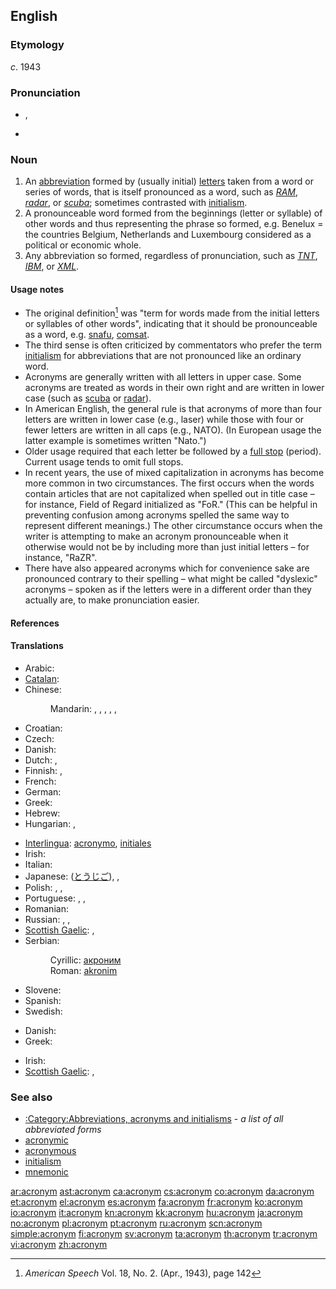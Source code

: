 {{wikipedia}}
==English==

===Etymology===
<!--From {{term|acro-||tip end, beginning}} and {{term|-onym||name}}, modelled after {{term|homonym}} and {{term|synonym}}. From {{etyl|grc}} {{term|ἄκρος|sc=polytonic|tr=akros||extremity}} and {{term|ὄνομα|sc=polytonic|tr=onoma||name}}.
-->
{{confix|acro|onym}} ''c''. 1943

===Pronunciation===
* {{IPA|/ˈæk.ɹə.nɪm/}}, {{SAMPA|/"{k.r\@.nIm/}}
* {{audio|en-uk-acronym.ogg|Audio (UK)}}

===Noun===
{{en-noun}}

# An [[abbreviation]] formed by (usually initial) [[letters]] taken from a word or series of words, that is itself pronounced as a word, such as ''[[RAM]]'', ''[[radar]]'', or ''[[scuba]]''; sometimes contrasted with [[initialism]].
# A pronounceable word formed from the beginnings (letter or syllable) of other words and thus representing the phrase so formed, e.g. Benelux = the countries Belgium, Netherlands and Luxembourg considered as a political or economic whole.
# Any abbreviation so formed, regardless of pronunciation, such as ''[[TNT]]'', ''[[IBM]]'', or ''[[XML]]''.

====Usage notes====
* The original definition<ref>''American Speech'' Vol. 18, No. 2. (Apr., 1943), page 142</ref> was "term for words made from the initial letters or syllables of other words", indicating that it should be pronounceable as a word, e.g. [[snafu]], [[comsat]].
* The third sense is often criticized by commentators who prefer the term [[initialism]] for abbreviations that are not pronounced like an ordinary word.
* Acronyms are generally written with all letters in upper case.  Some acronyms are treated as words in their own right and are written in lower case (such as [[scuba]] or [[radar]]).
* In American English, the general rule is that acronyms of more than four letters are written in lower case (e.g., laser) while those with four or fewer letters are written in all caps (e.g., NATO). (In European usage the latter example is sometimes written "Nato.")
* Older usage required that each letter be followed by a [[full stop]] (period). Current usage tends to omit full stops.
* In recent years, the use of mixed capitalization in acronyms has become more common in two circumstances. The first occurs when the words contain articles that are not capitalized when spelled out in title case – for instance, Field of Regard initialized as "FoR." (This can be helpful in preventing confusion among acronyms spelled the same way to represent different meanings.) The other circumstance occurs when the writer is attempting to make an acronym pronounceable when it otherwise would not be by including more than just initial letters – for instance, "RaZR".
* There have also appeared acronyms which for convenience sake are pronounced contrary to their spelling – what might be called "dyslexic" acronyms – spoken as if the letters were in a different order than they actually are, to make pronunciation easier.

====References====
<references />

====Translations====
{{trans-top|word formed by initial letters}}
* Arabic: {{t-|ar|أكرونيم|m|tr=’akrūnīm}}
* [[Catalan]]: {{t-|ca|acrònim|m}}
* Chinese:
*: Mandarin: {{t-|cmn|縮寫|sc=Hani}},  {{t-|cmn|缩写|tr=suōxiě|sc=Hani}},  {{t|cmn|縮略詞|sc=Hani}},  {{t|cmn|缩略词|tr=suōlüècí|sc=Hani}},  {{t-|cmn|略語|sc=Hani}},  {{t|cmn|略语|tr=lüèyǔ|sc=Hani}}
* Croatian: {{t-|hr|akronim|m}}
* Czech: {{t+|cs|akronym|m}}
* Danish: {{t+|da|akronym|n}}
* Dutch: {{t+|nl|acroniem|n}}, {{t+|nl|letterwoord|n}}
* Finnish: {{t+|fi|kirjainsana}}, {{t+|fi|akronyymi}}
* French: {{t+|fr|acronyme|m}}
* German: {{t+|de|Akronym|n}}
* Greek: {{t+|el|ακρωνύμιο|n|tr=akronýmio}}
* Hebrew: {{t+|he|ראשי תיבות|m|p}}
* Hungarian: {{t-|hu|betűszó}}, {{t+|hu|mozaikszó}}
{{trans-mid}}
* [[Interlingua]]: [[acronymo]], [[initial|initiales]] <!--disputed - see discussion page-->
* Irish: {{t-|ga|acrainm|m|xs=Irish}}
* Italian: {{t+|it|acronimo|m}}
* Japanese: {{t+|ja|頭字語|tr=tōjigo}} ([[とうじご]]), {{t-|ja|アクロニム|tr=akuronimu}},  {{t+|ja|略語|tr=りゃくご, ryakugo}}
* Polish: {{t+|pl|akronim|m}}, {{t+|pl|skrót|m}}, {{t+|pl|skrótowiec|m}}
* Portuguese: {{t+|pt|sigla|f}}, {{t-|pt|acronimo|m}}, {{t-|pt|acrograma|m}}
* Romanian: {{t-|ro|acronim|n}}
* Russian: {{t+|ru|акроним|m|tr=akrónim}},  {{t+|ru|сокращение|n|tr=sokraščénije}},  {{t+|ru|аббревиатура|f|tr=abbreviatúra}}
* [[Scottish Gaelic]]: {{t|gd|acranaim|m}}, {{t|gd|geàrr-ainm|m}}
* Serbian:
*: Cyrillic: [[акроним]] {{m}}
*: Roman: [[akronim]] {{m}}
* Slovene: {{t+|sl|kratica|f}}
* Spanish: {{t+|es|acrónimo|m}}
* Swedish: {{t+|sv|akronym}}
{{trans-bottom}}

{{trans-top|any abbreviation formed by initial letters}}
* Danish: {{t+|da|akronym|n}}
* Greek: {{t+|el|αρκτικόλεξο|n|tr=arktikólexo}}
{{trans-mid}}
* Irish: {{t-|ga|acrainm|m|xs=Irish}}
* [[Scottish Gaelic]]: {{t|gd|acranaim|m}}, {{t|gd|geàrr-ainm|m}}
{{trans-bottom}}

===See also===
* [[:Category:Abbreviations, acronyms and initialisms]] - ''a list of all abbreviated forms''
* [[acronymic]]
* [[acronymous]]
* [[initialism]]
* [[mnemonic]]

[[ar:acronym]]
[[ast:acronym]]
[[ca:acronym]]
[[cs:acronym]]
[[co:acronym]]
[[da:acronym]]
[[et:acronym]]
[[el:acronym]]
[[es:acronym]]
[[fa:acronym]]
[[fr:acronym]]
[[ko:acronym]]
[[io:acronym]]
[[it:acronym]]
[[kn:acronym]]
[[kk:acronym]]
[[hu:acronym]]
[[ja:acronym]]
[[no:acronym]]
[[pl:acronym]]
[[pt:acronym]]
[[ru:acronym]]
[[scn:acronym]]
[[simple:acronym]]
[[fi:acronym]]
[[sv:acronym]]
[[ta:acronym]]
[[th:acronym]]
[[tr:acronym]]
[[vi:acronym]]
[[zh:acronym]]